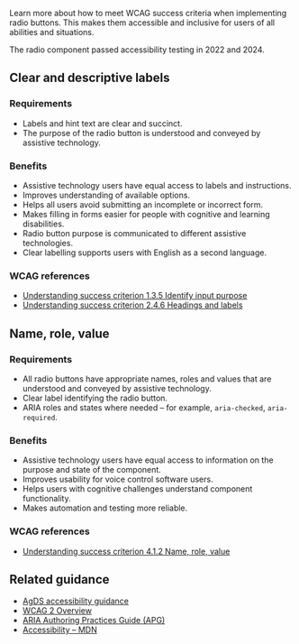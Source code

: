 Learn more about how to meet WCAG success criteria when implementing radio buttons. This makes them accessible and inclusive for users of all abilities and situations.

The radio component passed accessibility testing in 2022 and 2024.

## Clear and descriptive labels

### Requirements

- Labels and hint text are clear and succinct.
- The purpose of the radio button is understood and conveyed by assistive technology.

### Benefits

- Assistive technology users have equal access to labels and instructions.
- Improves understanding of available options.
- Helps all users avoid submitting an incomplete or incorrect form.
- Makes filling in forms easier for people with cognitive and learning disabilities.
- Radio button purpose is communicated to different assistive technologies.
- Clear labelling supports users with English as a second language.

### WCAG references

- [Understanding success criterion 1.3.5 Identify input purpose](https://www.w3.org/WAI/WCAG21/Understanding/identify-input-purpose.html)
- [Understanding success criterion 2.4.6 Headings and labels](https://www.w3.org/WAI/WCAG21/Understanding/headings-and-labels.html)

## Name, role, value

### Requirements

- All radio buttons have appropriate names, roles and values that are understood and conveyed by assistive technology.
- Clear label identifying the radio button.
- ARIA roles and states where needed – for example, `aria-checked`, `aria-required`.

### Benefits

- Assistive technology users have equal access to information on the purpose and state of the component.
- Improves usability for voice control software users.
- Helps users with cognitive challenges understand component functionality.
- Makes automation and testing more reliable.

### WCAG references

- [Understanding success criterion 4.1.2 Name, role, value](https://www.w3.org/WAI/WCAG21/Understanding/name-role-value.html)

## Related guidance

- [AgDS accessibility guidance](/foundations/accessibility)
- [WCAG 2 Overview](https://www.w3.org/WAI/standards-guidelines/wcag/)
- [ARIA Authoring Practices Guide (APG)](https://www.w3.org/WAI/ARIA/apg/)
- [Accessibility – MDN](https://developer.mozilla.org/en-US/docs/Web/Accessibility)

